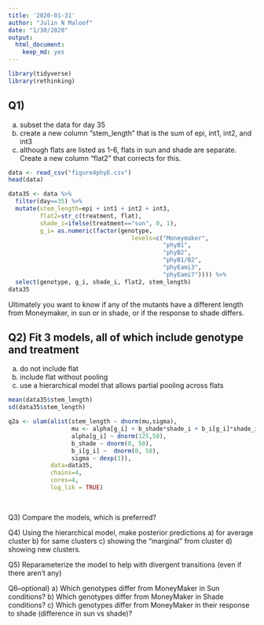 ```yaml
---
title: '2020-01-31'
author: "Julin N Maloof"
date: "1/30/2020"
output: 
  html_document: 
    keep_md: yes
---
```


```r
library(tidyverse)
library(rethinking)
```

## Q1)
a) subset the data for day 35
b) create a new column "stem_length" that is the sum of epi, int1, int2, and int3
c) although flats are listed as 1-6, flats in sun and shade are separate. Create a new column "flat2" that corrects for this.

```r
data <- read_csv("figure4phyE.csv")
head(data)
```

```r
data35 <- data %>%
  filter(day==35) %>%
  mutate(stem_length=epi + int1 + int2 + int3,
         flat2=str_c(treatment, flat),
         shade_i=ifelse(treatment=="sun", 0, 1),
         g_i= as.numeric(factor(genotype,
                                   levels=c("Moneymaker", 
                                            "phyB1", 
                                            "phyB2", 
                                            "phyB1/B2", 
                                            "phyEami3", 
                                            "phyEami7")))) %>%
  select(genotype, g_i, shade_i, flat2, stem_length)
data35
```


Ultimately you want to know if any of the mutants have a different length from Moneymaker, in sun or in shade, or if the response to shade differs.

## Q2) Fit 3 models, all of which include genotype and treatment
a) do not include flat
b) include flat without pooling
c) use a hierarchical model that allows partial pooling across flats

```r
mean(data35$stem_length)
sd(data35$stem_length)
```


```r
q2a <- ulam(alist(stem_length ~ dnorm(mu,sigma),
                  mu <- alpha[g_i] + b_shade*shade_i + b_i[g_i]*shade_i,
                  alpha[g_i] ~ dnorm(125,50),
                  b_shade ~ dnorm(0, 50),
                  b_i[g_i] ~  dnorm(0, 50),
                  sigma ~ dexp(1)),
            data=data35,
            chains=4,
            cores=4,
            log_lik = TRUE)
  
            
```


Q3) Compare the models, which is preferred?

Q4) Using the hierarchical model, make posterior predictions
a) for average cluster
b) for same clusters
c) showing the "marginal" from cluster
d) showing new clusters.

Q5) Reparameterize the model to help with divergent transitions (even if there aren't any)

Q6--optional)
a) Which genotypes differ from MoneyMaker in Sun conditions?
b) Which genotypes differ from MoneyMaker in Shade conditions?
c) Which genotypes differ from MoneyMaker in their response to shade (difference in sun vs shade)?